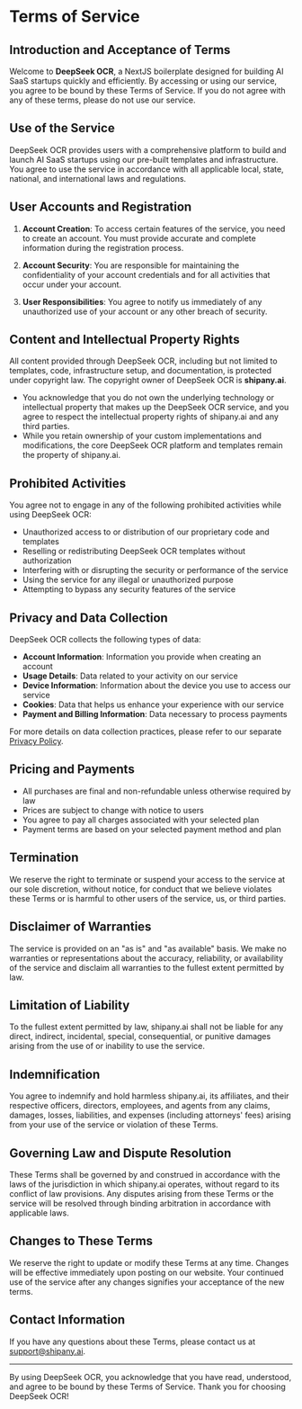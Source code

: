# Terms of Service

## Introduction and Acceptance of Terms

Welcome to **DeepSeek OCR**, a NextJS boilerplate designed for building AI SaaS startups quickly and efficiently. By accessing or using our service, you agree to be bound by these Terms of Service. If you do not agree with any of these terms, please do not use our service.

## Use of the Service

DeepSeek OCR provides users with a comprehensive platform to build and launch AI SaaS startups using our pre-built templates and infrastructure. You agree to use the service in accordance with all applicable local, state, national, and international laws and regulations.

## User Accounts and Registration

1. **Account Creation**: To access certain features of the service, you need to create an account. You must provide accurate and complete information during the registration process.

2. **Account Security**: You are responsible for maintaining the confidentiality of your account credentials and for all activities that occur under your account.

3. **User Responsibilities**: You agree to notify us immediately of any unauthorized use of your account or any other breach of security.

## Content and Intellectual Property Rights

All content provided through DeepSeek OCR, including but not limited to templates, code, infrastructure setup, and documentation, is protected under copyright law. The copyright owner of DeepSeek OCR is **shipany.ai**.

- You acknowledge that you do not own the underlying technology or intellectual property that makes up the DeepSeek OCR service, and you agree to respect the intellectual property rights of shipany.ai and any third parties.
- While you retain ownership of your custom implementations and modifications, the core DeepSeek OCR platform and templates remain the property of shipany.ai.

## Prohibited Activities

You agree not to engage in any of the following prohibited activities while using DeepSeek OCR:

- Unauthorized access to or distribution of our proprietary code and templates
- Reselling or redistributing DeepSeek OCR templates without authorization
- Interfering with or disrupting the security or performance of the service
- Using the service for any illegal or unauthorized purpose
- Attempting to bypass any security features of the service

## Privacy and Data Collection

DeepSeek OCR collects the following types of data:

- **Account Information**: Information you provide when creating an account
- **Usage Details**: Data related to your activity on our service
- **Device Information**: Information about the device you use to access our service
- **Cookies**: Data that helps us enhance your experience with our service
- **Payment and Billing Information**: Data necessary to process payments

For more details on data collection practices, please refer to our separate [Privacy Policy](/privacy-policy).

## Pricing and Payments

- All purchases are final and non-refundable unless otherwise required by law
- Prices are subject to change with notice to users
- You agree to pay all charges associated with your selected plan
- Payment terms are based on your selected payment method and plan

## Termination

We reserve the right to terminate or suspend your access to the service at our sole discretion, without notice, for conduct that we believe violates these Terms or is harmful to other users of the service, us, or third parties.

## Disclaimer of Warranties

The service is provided on an "as is" and "as available" basis. We make no warranties or representations about the accuracy, reliability, or availability of the service and disclaim all warranties to the fullest extent permitted by law.

## Limitation of Liability

To the fullest extent permitted by law, shipany.ai shall not be liable for any direct, indirect, incidental, special, consequential, or punitive damages arising from the use of or inability to use the service.

## Indemnification

You agree to indemnify and hold harmless shipany.ai, its affiliates, and their respective officers, directors, employees, and agents from any claims, damages, losses, liabilities, and expenses (including attorneys' fees) arising from your use of the service or violation of these Terms.

## Governing Law and Dispute Resolution

These Terms shall be governed by and construed in accordance with the laws of the jurisdiction in which shipany.ai operates, without regard to its conflict of law provisions. Any disputes arising from these Terms or the service will be resolved through binding arbitration in accordance with applicable laws.

## Changes to These Terms

We reserve the right to update or modify these Terms at any time. Changes will be effective immediately upon posting on our website. Your continued use of the service after any changes signifies your acceptance of the new terms.

## Contact Information

If you have any questions about these Terms, please contact us at [support@shipany.ai](mailto:support@shipany.ai).

---

By using DeepSeek OCR, you acknowledge that you have read, understood, and agree to be bound by these Terms of Service. Thank you for choosing DeepSeek OCR!
